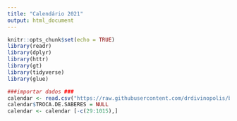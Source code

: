 ```yaml
---
title: "Calendário 2021"
output: html_document
---
```


```r
knitr::opts_chunk$set(echo = TRUE)
library(readr)
library(dplyr)
library(httr)
library(gt)
library(tidyverse)
library(glue)

###importar dados ###
calendar <- read.csv("https://raw.githubusercontent.com/drdivinopolis/blogdaregional/master/data/calendar2021.csv", sep = ";", encoding = "Latin-1")
calendar$TROCA.DE.SABERES = NULL
calendar <- calendar [-c(29:1015),]


```


